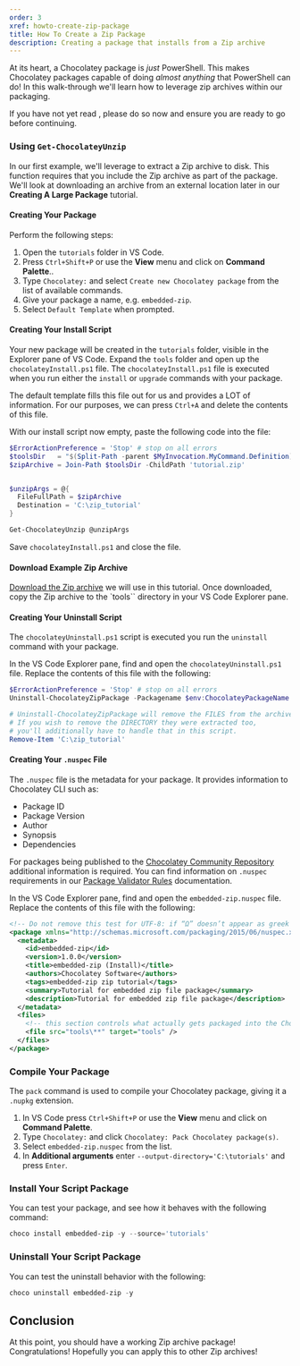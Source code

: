 ```yaml
---
order: 3
xref: howto-create-zip-package
title: How To Create a Zip Package
description: Creating a package that installs from a Zip archive
---
```


At its heart, a Chocolatey package is _just_ PowerShell. This makes Chocolatey packages capable of doing _almost anything_ that PowerShell can do!
In this walk-through we'll learn how to leverage zip archives within our packaging.

If you have not yet read <Xref title="Preparing Your Environment for Package Creation" value="howto-prepare-env" />, please do so now and ensure
you are ready to go before continuing.

### Using `Get-ChocolateyUnzip`

In our first example, we'll leverage <Xref title="`Get-ChocolateyUnzip`" value="get-chocolateyunzip" /> to extract a Zip archive to disk. This function requires
that you include the Zip archive as part of the package. We'll look at downloading an archive from an external location later in our **Creating A Large Package** tutorial.

#### Creating Your Package

Perform the following steps:

1. Open the `tutorials` folder in VS Code.
2. Press `Ctrl+Shift+P` or use the **View** menu and click on **Command Palette**..
3. Type `Chocolatey:` and select `Create new Chocolatey package` from the list of available commands.
4. Give your package a name, e.g. `embedded-zip`.
5. Select `Default Template` when prompted.

#### Creating Your Install Script

Your new package will be created in the `tutorials` folder, visible in the Explorer pane of VS Code.
Expand the `tools` folder and open up the `chocolateyInstall.ps1` file. The `chocolateyInstall.ps1` file is
executed when you run either the `install` or `upgrade` commands with your package. 

The default template fills this file out for us and provides a LOT of information. For our purposes, we can press `Ctrl+A` and delete the contents of this file.

With our install script now empty, paste the following code into the file:

```powershell
$ErrorActionPreference = 'Stop' # stop on all errors
$toolsDir   = "$(Split-Path -parent $MyInvocation.MyCommand.Definition)"
$zipArchive = Join-Path $toolsDir -ChildPath 'tutorial.zip'


$unzipArgs = @{
  FileFullPath = $zipArchive
  Destination = 'C:\zip_tutorial'
}

Get-ChocolateyUnzip @unzipArgs

```

Save `chocolateyInstall.ps1` and close the file.

#### Download Example Zip Archive

[Download the Zip archive](https://docs.chocolatey.org/downloads/create-embedded-zip-package-tutorial.zip) we will use in this tutorial. Once downloaded, copy the Zip archive to the `tools`` directory in your VS Code Explorer pane.

#### Creating Your Uninstall Script

The `chocolateyUninstall.ps1` script is executed you run the `uninstall` command with your package.

In the VS Code Explorer pane, find and open the `chocolateyUninstall.ps1` file. Replace the contents of this file with the following:

```powershell
$ErrorActionPreference = 'Stop' # stop on all errors
Uninstall-ChocolateyZipPackage -Packagename $env:ChocolateyPackageName -ZipFileName 'tutorial.zip'

# Uninstall-ChocolateyZipPackage will remove the FILES from the archive.
# If you wish to remove the DIRECTORY they were extracted too,
# you'll additionally have to handle that in this script.
Remove-Item 'C:\zip_tutorial'
```

#### Creating Your `.nuspec` File

The `.nuspec` file is the metadata for your package. It provides information to Chocolatey CLI such as:

- Package ID
- Package Version
- Author
- Synopsis
- Dependencies

For packages being published to the [Chocolatey Community Repository](https://community.chocolatey.org/packages) additional information is required.
You can find information on `.nuspec` requirements in our [Package Validator Rules](https://docs.chocolatey.org/en-us/community-repository/moderation/package-validator/rules/#requirements) documentation.

In the VS Code Explorer pane, find and open the `embedded-zip.nuspec` file. Replace the contents of this file with the following:

```xml
<!-- Do not remove this test for UTF-8: if “Ω” doesn’t appear as greek uppercase omega letter enclosed in quotation marks, you should use an editor that supports UTF-8, not this one. -->
<package xmlns="http://schemas.microsoft.com/packaging/2015/06/nuspec.xsd">
  <metadata>
    <id>embedded-zip</id>
    <version>1.0.0</version>
    <title>embedded-zip (Install)</title>
    <authors>Chocolatey Software</authors>
    <tags>embedded-zip zip tutorial</tags>
    <summary>Tutorial for embedded zip file package</summary>
    <description>Tutorial for embedded zip file package</description>
  </metadata>
  <files>
    <!-- this section controls what actually gets packaged into the Chocolatey package -->
    <file src="tools\**" target="tools" />
  </files>
</package>

```

### Compile Your Package

The `pack` command is used to compile your Chocolatey package, giving it a `.nupkg` extension.

1. In VS Code press `Ctrl+Shift+P` or use the **View** menu and click on **Command Palette**.
2. Type `Chocolatey:` and click `Chocolatey: Pack Chocolatey package(s)`.
3. Select `embedded-zip.nuspec` from the list.
4. In **Additional arguments** enter `--output-directory='C:\tutorials'` and press `Enter`.

### Install Your Script Package

You can test your package, and see how it behaves with the following command:

```powershell
choco install embedded-zip -y --source='tutorials'
```

### Uninstall Your Script Package

You can test the uninstall behavior with the following:

```powershell
choco uninstall embedded-zip -y
```

## Conclusion

At this point, you should have a working Zip archive package! Congratulations! Hopefully you can apply this to other Zip archives!
